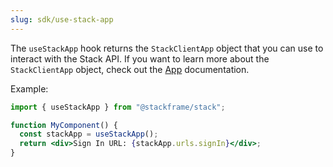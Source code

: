 ```yaml
---
slug: sdk/use-stack-app
---
```


The `useStackApp` hook returns the `StackClientApp` object that you can use to interact with the Stack API. If you want to learn more about the `StackClientApp` object, check out the [App](./stack-app.mdx) documentation.

Example:

```jsx
import { useStackApp } from "@stackframe/stack";

function MyComponent() {
  const stackApp = useStackApp();
  return <div>Sign In URL: {stackApp.urls.signIn}</div>;
}
```